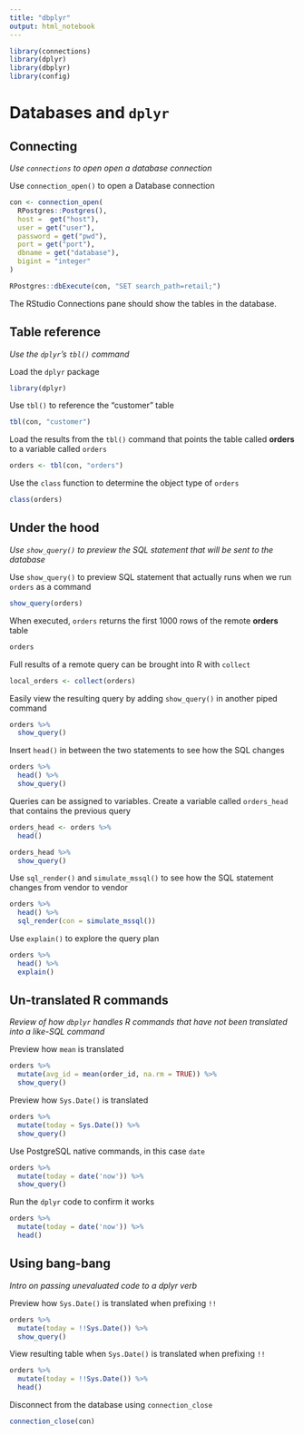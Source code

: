 ```yaml
---
title: "dbplyr"
output: html_notebook
---
```


```r
library(connections)
library(dplyr)
library(dbplyr)
library(config)
```

# Databases and `dplyr`

## Connecting
*Use `connections` to open open a database connection*

Use `connection_open()` to open a Database connection
```r
con <- connection_open(
  RPostgres::Postgres(),
  host =  get("host"),
  user = get("user"),
  password = get("pwd"),
  port = get("port"),
  dbname = get("database"),
  bigint = "integer"
)

RPostgres::dbExecute(con, "SET search_path=retail;")
```
    
The RStudio Connections pane should show the tables in the database.

## Table reference
*Use the `dplyr`'s `tbl()` command*

Load the `dplyr` package
```r
library(dplyr)
```

Use `tbl()` to reference the "customer" table
```r
tbl(con, "customer")
```

Load the results from the `tbl()` command that points the table called **orders** to a variable called `orders` 
```r
orders <- tbl(con, "orders")
```
    
Use the `class` function to determine the object type of `orders`
```r
class(orders)
```

## Under the hood 
*Use `show_query()` to preview the SQL statement that will be sent to the database*

Use `show_query()` to preview SQL statement that actually runs when we run `orders` as a command
```r
show_query(orders)
```
    
When executed, `orders` returns the first 1000 rows of the remote **orders** table
```r
orders
```

Full results of a remote query can be brought into R with `collect`
```r
local_orders <- collect(orders)
```

Easily view the resulting query by adding `show_query()` in another piped command
```r
orders %>%
  show_query()
```

Insert `head()` in between the two statements to see how the SQL changes
```r
orders %>%
  head() %>%
  show_query()
```
    
Queries can be assigned to variables. Create a variable called `orders_head` that contains the previous query
```r
orders_head <- orders %>% 
  head()

orders_head %>% 
  show_query()
```

Use `sql_render()` and `simulate_mssql()` to see how the SQL statement changes from vendor to vendor
```r
orders %>%
  head() %>%
  sql_render(con = simulate_mssql()) 
```

Use `explain()` to explore the query plan
```r
orders %>% 
  head() %>% 
  explain()
```
    
## Un-translated R commands
*Review of how `dbplyr` handles R commands that have not been translated into a like-SQL command*

Preview how `mean` is translated
```r
orders %>% 
  mutate(avg_id = mean(order_id, na.rm = TRUE)) %>% 
  show_query()
```

Preview how `Sys.Date()` is translated
```r
orders %>%
  mutate(today = Sys.Date()) %>%
  show_query()
```

Use PostgreSQL native commands, in this case `date`
```r
orders %>%
  mutate(today = date('now')) %>%
  show_query()
```

Run the `dplyr` code to confirm it works
```r
orders %>%
  mutate(today = date('now')) %>%
  head()
```

## Using bang-bang
*Intro on passing unevaluated code to a dplyr verb*

Preview how `Sys.Date()` is translated when prefixing `!!`
```r
orders %>%
  mutate(today = !!Sys.Date()) %>%
  show_query()
```

View resulting table when `Sys.Date()` is translated when prefixing `!!`
```r
orders %>%
  mutate(today = !!Sys.Date()) %>%
  head()
```

Disconnect from the database using `connection_close`
```r
connection_close(con)
```

